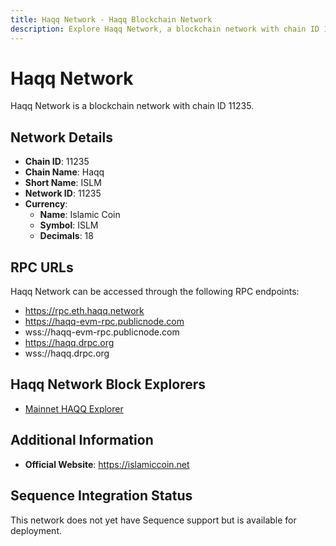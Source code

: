 ```yaml
--- 
title: Haqq Network - Haqq Blockchain Network
description: Explore Haqq Network, a blockchain network with chain ID 11235. Learn about its native currency, Islamic Coin, and how to interact with the network.
---
```


# Haqq Network

Haqq Network is a blockchain network with chain ID 11235.

## Network Details

- **Chain ID**: 11235
- **Chain Name**: Haqq
- **Short Name**: ISLM
- **Network ID**: 11235
- **Currency**: 
  - **Name**: Islamic Coin
  - **Symbol**: ISLM
  - **Decimals**: 18

## RPC URLs

Haqq Network can be accessed through the following RPC endpoints:

- https://rpc.eth.haqq.network
- https://haqq-evm-rpc.publicnode.com
- wss://haqq-evm-rpc.publicnode.com
- https://haqq.drpc.org
- wss://haqq.drpc.org

## Haqq Network Block Explorers

- [Mainnet HAQQ Explorer](https://explorer.haqq.network)

## Additional Information

- **Official Website**: https://islamiccoin.net

## Sequence Integration Status

This network does not yet have Sequence support but is available for deployment.
